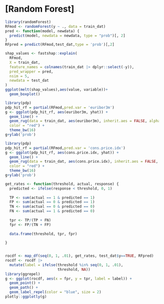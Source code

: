 # [Random Forest]
```r
library(randomForest)
RFmod <- randomForest(y ~ ., data = train_dat)
pred <- function(model, newdata) {
  predict(model, newdata = newdata, type = "prob")[, 2]
}
RFpred = predict(RFmod,test_dat,type = 'prob')[,2]
```

```r
shap_values <- fastshap::explain(
  RFmod, 
  X = train_dat,           
  feature_names = colnames(train_dat |> dplyr::select(-y)),
  pred_wrapper = pred, 
  nsim = 5,
  newdata = test_dat
)
ggplot(melt(shap_values),aes(value, variable))+
  geom_boxplot()
```

```r
library(pdp)
pdp_hit_rf = partial(RFmod,pred.var = 'euribor3m')
g <- ggplot(pdp_hit_rf, aes(euribor3m, yhat)) +
  geom_line() +
  geom_rug(data = train_dat, aes(euribor3m), inherit.aes = FALSE, alpha = .5,
  color = "red") +
  theme_bw(16)
g+ylab('prob')
```

```r
library(pdp)
pdp_hit_rf = partial(RFmod,pred.var = 'cons.price.idx')
g <- ggplot(pdp_hit_rf, aes(cons.price.idx, yhat)) +
  geom_line() +
  geom_rug(data = train_dat, aes(cons.price.idx), inherit.aes = FALSE, alpha = .5,
  color = "red") +
  theme_bw(16)
g+ylab('prob')
```

```r
get_rates <- function(threshold, actual, response) {
  predicted <- ifelse(response < threshold, 0, 1)
  
  TP <- sum(actual == 1 & predicted == 1)
  FP <- sum(actual == 0 & predicted == 1)
  TN <- sum(actual == 0 & predicted == 0)
  FN <- sum(actual == 1 & predicted == 0)
  
  tpr <- TP/(TP + FN)
  fpr <- FP/(TN + FP)  
  
  data.frame(threshold, tpr, fpr)
  
}


rocdf <- map_df(seq(0, 1, .01), get_rates, test_dat$y==TRUE, RFpred)
rocdf <- rocdf |> 
  mutate(label = ifelse(threshold %in% seq(0, 1, .01),
                        threshold, NA))
library(ggrepel)
g <- ggplot(rocdf, aes(x = fpr, y = tpr, label = label)) +
  geom_point() +
  geom_path() +
  geom_label_repel(color = "blue", size = 2)
plotly::ggplotly(g)
```
